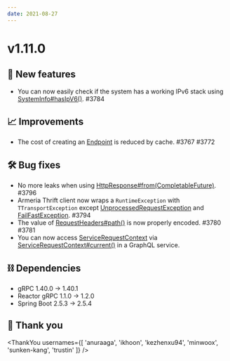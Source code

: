 ```yaml
---
date: 2021-08-27
---
```


# v1.11.0

## 🌟 New features

- You can now easily check if the system has a working IPv6 stack using [SystemInfo#hasIpV6()](type). #3784

## 📈 Improvements

- The cost of creating an [Endpoint](type) is reduced by cache. #3767 #3772

## 🛠️ Bug fixes

- No more leaks when using [HttpResponse#from(CompletableFuture)](type). #3796
- Armeria Thrift client now wraps a `RuntimeException` with `TTransportException` except
  [UnprocessedRequestException](type) and [FailFastException](type). #3794
- The value of [RequestHeaders#path()](type) is now properly encoded. #3780 #3781
- You can now access [ServiceRequestContext](type) via [ServiceRequestContext#current()](type)
  in a GraphQL service.

## ⛓ Dependencies

- gRPC 1.40.0 → 1.40.1
- Reactor gRPC 1.1.0 → 1.2.0
- Spring Boot 2.5.3 → 2.5.4

## 🙇 Thank you

<ThankYou usernames={[
  'anuraaga',
  'ikhoon',
  'kezhenxu94',
  'minwoox',
  'sunken-kang',
  'trustin'
]} />
